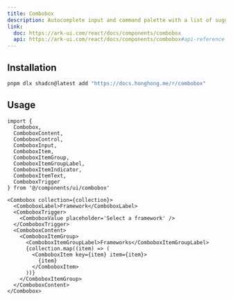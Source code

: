 ```yaml
---
title: Combobox
description: Autocomplete input and command palette with a list of suggestions.
link:
  doc: https://ark-ui.com/react/docs/components/combobox
  api: https://ark-ui.com/react/docs/components/combobox#api-reference
---
```


<ComponentPreview name='combobox/combobox' />

## Installation

```bash
pnpm dlx shadcn@latest add "https://docs.honghong.me/r/combobox"
```

## Usage

```tsx
import {
  Combobox,
  ComboboxContent,
  ComboboxControl,
  ComboboxInput,
  ComboboxItem,
  ComboboxItemGroup,
  ComboboxItemGroupLabel,
  ComboboxItemIndicator,
  ComboboxItemText,
  ComboboxTrigger
} from '@/components/ui/combobox'
```

```tsx
<Combobox collection={collection}>
  <ComboboxLabel>Framework</ComboboxLabel>
  <ComboboxTrigger>
    <ComboboxValue placeholder='Select a framework' />
  </ComboboxTrigger>
  <ComboboxContent>
    <ComboboxItemGroup>
      <ComboboxItemGroupLabel>Frameworks</ComboboxItemGroupLabel>
      {collection.map((item) => (
        <ComboboxItem key={item} item={item}>
          {item}
        </ComboboxItem>
      ))}
    </ComboboxItemGroup>
  </ComboboxContent>
</Combobox>
```
